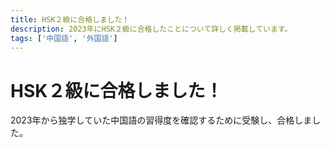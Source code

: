 ```yaml
---
title: HSK２級に合格しました！
description: 2023年にHSK２級に合格したことについて詳しく掲載しています。
tags: ['中国語', '外国語']
---
```



# HSK２級に合格しました！

2023年から独学していた中国語の習得度を確認するために受験し、合格しました。

<ExternalLink
    url="https://twitter.com/0918nobita/status/1772130838777376928"
    label="合格報告ツイート"
/>
